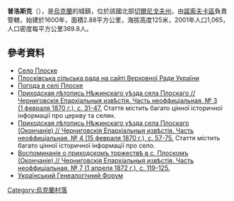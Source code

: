 {{coord|51|4|0|N|31|39|43|E|scale:100000|display=title}}

'''普洛斯克'''（{{lang-uk|Плоске}}），是[[烏克蘭|烏克蘭]]的城鎮，位於該國北部[[切爾尼戈夫州|切爾尼戈夫州]]，由[[諾索夫卡區|諾索夫卡區]]負責管轄，始建於1600年，面積2.88平方公里，海拔高度125米，2001年人口1,065，人口密度每平方公里369.8人。

==參考資料==
* [http://w1.c1.rada.gov.ua/pls/z7502/A005?rdat1=04.01.2012&rf7571=40756 Село Плоске]{{dead link|date=2018年3月 |bot=InternetArchiveBot |fix-attempted=yes }}
* [http://w1.c1.rada.gov.ua/pls/z7502/A005?rdat1=04.01.2012&rf7571=40755 Плосківська сільська рада на сайті Верховної Ради України]{{dead link|date=2018年3月 |bot=InternetArchiveBot |fix-attempted=yes }}
* [http://weather.in.ua/ua/chernigovskaja/20863 Погода в селі Плоске] {{Wayback|url=http://weather.in.ua/ua/chernigovskaja/20863 |date=20111220105913 }}
* [https://vivaldi.nlr.ru/ap000018089/view#page=1 Приходская лѣтопись Нѣжинскаго уѣзда села Плоскаго // Черниговскія Епархіальныя извѣстія. Часть неоффиціальная. № 3 (1 февраля 1870 г.), с. 31-47.] {{Wayback|url=https://vivaldi.nlr.ru/ap000018089/view#page=1 |date=20170309071428 }} Стаття містить багато цінної історичної інформації про церкву та селян.
* [https://vivaldi.nlr.ru/ap000018090/view#page=1 Приходская лѣтопись Нѣжинскаго уѣзда села Плоскаго (Окончаніе) // Черниговскія Епархіальныя извѣстія. Часть неоффиціальная. № 4 (15 февраля 1870 г.), с. 57-75.] {{Wayback|url=https://vivaldi.nlr.ru/ap000018090/view#page=1 |date=20181205193402 }} Стаття містить багато цінної історичної інформації про село.
* [https://vivaldi.nlr.ru/ap000025806/view#page=1 Воспоминаніе о приходскомъ торжествѣ в с. Плоскомъ (Окончаніе) // Черниговскія Епархіальныя извѣстія. Часть неоффиціальная. № 7 (1 апреля 1872 г.), с. 119-125.] {{Wayback|url=https://vivaldi.nlr.ru/ap000025806/view#page=1 |date=20201213122655 }}
* [http://ukrgenealogy.com.ua/viewtopic.php?f=70&t=1640 Український Генеалогічний Форум] {{Wayback|url=http://ukrgenealogy.com.ua/viewtopic.php?f=70&t=1640 |date=20161011063242 }}

{{Ukraine-geo-stub}}
[[Category:烏克蘭村落|Category:烏克蘭村落]]